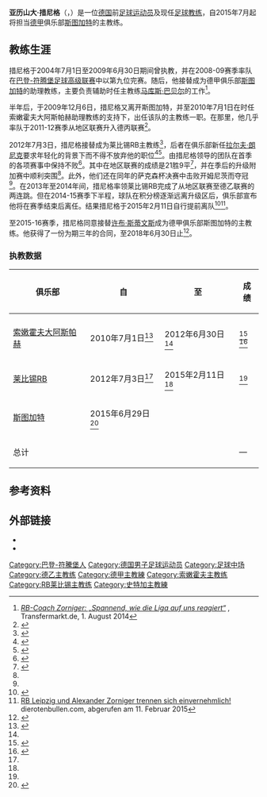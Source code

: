 {{noteTA
|G1=football|G2=uefa|G4=德甲
|1=zh-hans:马库斯·巴贝尔;zh-hk:馬克斯·巴布;zh-tw:馬庫斯·巴貝爾;
|2=zh-hans:许布·斯蒂文斯; zh-hk:侯比·史提芬斯; zh-tw:胡布·斯蒂文斯;
}}
{{Infobox football biography
| name           = 亚历山大·措尼格<br />Alexander Zorniger
| image          = Alex zorniger.jpg
| fullname = {{lang|de|Alexander Zorniger}}
| birth_date     = {{birth date and age|1967|10|8|df=y}} 
| birth_place    = {{BRD}}[[穆特兰根|穆特兰根]]
| currentclub = 
| position       = [[中场|中场]]
| height = {{height|m=1.82}}
| youthyears1    = 1973–
| youthclubs1    = TSV穆特兰根
| youthyears2    = 
| youthclubs2    = 施瓦本格明德
| years1         = 
| clubs1         = 施瓦本格明德
| years2         =  
| clubs2         = {{link-de|纳戈尔德体育锻炼俱乐部|VfL Nagold|纳戈尔德}}
| years3         = 1996–2000
| clubs3         = {{link-de|邦兰登体育俱乐部|SV Bonlanden|邦兰登}}
| caps3          = 0
| goals3         = 0
| managerclubs1  = {{link-de|诺曼尼亚格明德足球俱乐部|1. FC Normannia Gmünd|诺曼尼亚格明德}}
| manageryears1  = 2004–2009
| managerclubs2  = [[斯图加特足球俱乐部|斯图加特]]（助理教练）
| manageryears2  = 2009
| managerclubs3  = [[索嫩霍夫大阿斯帕赫|索嫩霍夫大阿斯帕赫]]
| manageryears3  = 2010–2012
| managerclubs4  = [[莱比锡RB|莱比锡RB]]
| manageryears4  = 2012–2015
| managerclubs5  = [[斯图加特足球俱乐部|斯图加特]]
| manageryears5 = 2015
| managerclubs6 = [[邦比足球會|邦比]]
| manageryears6 = 2016–2019
}}
'''亚历山大·措尼格'''（{{lang-de|'''Alexander Zorniger'''}}，{{bd|1967年|10月8日|catIdx=Zorniger, Alexander}}）是一位[[德国|德国]]前[[足球员|足球运动员]]及现任[[足球教练|足球教练]]，自2015年7月起将担当[[德甲|德甲]]俱乐部[[斯图加特足球俱乐部|斯图加特]]的主教练。

==教练生涯==
措尼格于2004年7月1日至2009年6月30日期间曾执教{{link-de|诺曼尼亚格明德足球俱乐部|1. FC Normannia Gmünd|诺曼尼亚格明德}}，并在2008-09赛季率队在[[巴登-符腾堡足球高级联赛|巴登-符腾堡足球高级联赛]]中以第九位完赛。随后，他接替{{link-de|洛塔尔·马特纳|Lothar Mattner}}成为德甲俱乐部[[斯图加特足球俱乐部|斯图加特]]的助理教练，主要负责辅助时任主教练[[马库斯·巴贝尔|马库斯·巴贝尔]]的工作<ref name="Transfermarkt">[http://www.transfermarkt.de/-bdquo-spannend-wie-die-liga-auf-uns-reagiert-ldquo-/view/news/167775 ''RB-Coach Zorniger: „Spannend, wie die Liga auf uns reagiert“''] {{Wayback|url=http://www.transfermarkt.de/-bdquo-spannend-wie-die-liga-auf-uns-reagiert-ldquo-/view/news/167775 |date=20150527001812 }}, Transfermarkt.de, 1. August 2014</ref>。

半年后，于2009年12月6日，措尼格又离开斯图加特，并至2010年7月1日在时任索嫩霍夫大阿斯帕赫助理教练{{link-de|吕迪格·雷姆|Rüdiger Rehm}}的支持下，出任该队的主教练一职。在那里，他几乎率队于2011-12赛季从地区联赛升入德丙联赛<ref>{{cite web|title=Alexander Zorniger|url=http://www.worldfootball.net/player_summary/alexander-zorniger/|publisher=World Football|accessdate=2014-01-23|archive-date=2014-02-03|archive-url=https://web.archive.org/web/20140203032330/http://www.worldfootball.net/player_summary/alexander-zorniger/|dead-url=no}}</ref>。

2012年7月3日，措尼格接替{{link-de|彼得·帕库尔特|Peter Pacult}}成为莱比锡RB主教练<ref name="Rangnick entlässt Pacult, Zorniger schon da">{{cite news|title=Rangnick entlässt Pacult, Zorniger schon da|url=http://www.kicker.de/news/fussball/regionalliga/startseite/571346/artikel_rangnick-entlaesst-pacult-zorniger-schon-da.html|accessdate=2014-01-23|newspaper=kicker|date=2012-07-03|archive-date=2014-05-12|archive-url=https://web.archive.org/web/20140512100057/http://www.kicker.de/news/fussball/regionalliga/startseite/571346/artikel_rangnick-entlaesst-pacult-zorniger-schon-da.html|dead-url=no}}</ref>，后者在俱乐部新任{{link-de|体育总监|Sportdirektor}}[[拉尔夫·朗尼克|拉尔夫·朗尼克]]要求年轻化的背景下而不得不放弃他的职位<ref>{{Cite web |url=http://www.lvz-online.de/gestaltete-specials/knipser/rb-leipzig/peter-pacult-entlassen--rb-leipzig-stellt-andreas-zorninger-als-neuen-cheftrainer-vor/r-rb-leipzig-a-144408.html |title=RB Leipzig entlässt Trainer Peter Pacult |accessdate=2015-06-03 |archive-date=2014-12-22 |archive-url=https://web.archive.org/web/20141222195302/http://www.lvz-online.de/gestaltete-specials/knipser/rb-leipzig/peter-pacult-entlassen--rb-leipzig-stellt-andreas-zorninger-als-neuen-cheftrainer-vor/r-rb-leipzig-a-144408.html |dead-url=no }}</ref><ref>{{Cite web |url=http://www.lvz-online.de/gestaltete-specials/knipser/rb-leipzig/der-osten-lechzt-nach-einem-aushaengeschild-rb-sportdirektor-rangnick-stellt-plaene-vor/r-rb-leipzig-a-143073.html |title=RB-Sportdirektor Rangnick stellt Pläne vor |accessdate=2015-06-03 |archive-date=2014-10-06 |archive-url=https://web.archive.org/web/20141006084009/http://www.lvz-online.de/gestaltete-specials/knipser/rb-leipzig/der-osten-lechzt-nach-einem-aushaengeschild-rb-sportdirektor-rangnick-stellt-plaene-vor/r-rb-leipzig-a-143073.html |dead-url=no }}</ref>。由措尼格领导的团队在首季的各项赛事中保持不败<ref name="RasenBallsport Leipzig - Termine12–13">{{cite web|title=RasenBallsport Leipzig|url=http://www.kicker.de/news/fussball/regionalliga/rlno/regionalliga-nordost-2012/2012-13/rasenballsport-leipzig-15778/vereinstermine.html|publisher=kicker|accessdate=2014-01-24|archive-date=2014-05-12|archive-url=https://web.archive.org/web/20140512100103/http://www.kicker.de/news/fussball/regionalliga/rlno/regionalliga-nordost-2012/2012-13/rasenballsport-leipzig-15778/vereinstermine.html|dead-url=no}}</ref>。其中在地区联赛的成绩是21胜9平<ref>{{cite web|title=Regionalliga Nordost - Spieltag / Tabelle|url=http://www.kicker.de/news/fussball/regionalliga/rlno/regionalliga-nordost-2012/2012-13/30/0/spieltag.html|publisher=kicker|accessdate=2014-01-23|archive-date=2019-02-19|archive-url=https://web.archive.org/web/20190219015801/http://www.kicker.de/news/fussball/regionalliga/rlno/regionalliga-nordost-2012/2012-13/30/0/spieltag.html|dead-url=no}}</ref>，并在季后的升级附加赛中顺利突围<ref name="RasenBallsport Leipzig - Termine12–13"/>。此外，他们还在同年的萨克森杯决赛中击败开姆尼茨而夺冠<ref name="RasenBallsport Leipzig - Termine12–13"/>。在2013年至2014年间，措尼格率领莱比锡RB完成了从地区联赛至德乙联赛的两连跳。但在2014-15赛季下半程，球队在积分榜逐渐远离升级区后，俱乐部宣布他将在赛季结束后离任。结果措尼格于2015年2月11日自行提前离队<ref name="Trainer Zorniger schmeißt bei RB Leipzig hin">{{cite news|title=Trainer Zorniger schmeißt bei RB Leipzig hin|url=http://www.welt.de/sport/fussball/2-bundesliga/article137335266/Trainer-Zorniger-schmeisst-bei-RB-Leipzig-hin.html|accessdate=2015-02-11|publisher=Die Welt|date=2015-02-11|archive-date=2015-05-21|archive-url=https://web.archive.org/web/20150521223419/http://www.welt.de/sport/fussball/2-bundesliga/article137335266/Trainer-Zorniger-schmeisst-bei-RB-Leipzig-hin.html|dead-url=no}}</ref><ref>[http://www.dierotenbullen.com/neuigkeiten/Saison_2014_15/Trennung-Alexander-Zorniger.html RB Leipzig und Alexander Zorniger trennen sich einvernehmlich!] {{Wayback|url=http://www.dierotenbullen.com/neuigkeiten/Saison_2014_15/Trennung-Alexander-Zorniger.html |date=20150520054549 }} dierotenbullen.com, abgerufen am 11. Februar 2015</ref>。

至2015-16赛季，措尼格同意接替[[许布·斯蒂文斯|许布·斯蒂文斯]]成为德甲俱乐部斯图加特的主教练。他获得了一份为期三年的合同，至2018年6月30日止<ref name="Alexander Zorniger neuer Trainer des VfB Stuttgart">{{cite news|title=Alexander Zorniger neuer Trainer des VfB Stuttgart|url=http://www.t-online.de/nachrichten/id_74130376/alexander-zorniger-neuer-trainer-des-vfb-stuttgart.html|accessdate=2015-05-25|publisher=T-Online|date=2015-05-25|deadurl=yes|archiveurl=https://web.archive.org/web/20150525142045/http://www.t-online.de/nachrichten/id_74130376/alexander-zorniger-neuer-trainer-des-vfb-stuttgart.html|archivedate=2015-05-25}}</ref>。

===执教数据===
{{updated|2015年5月25日}}

{| class="wikitable" style="text-align: center"
|-
!rowspan="2"| 俱乐部
!rowspan="2"| 自
!rowspan="2"| 至
!colspan="6"|成绩
|-
!{{Tooltip|场|执教场次}}
!{{Tooltip|胜|胜场}}
!{{Tooltip|平|平场}}
!{{Tooltip|负|负场}}
!{{Tooltip|胜%|胜率}}
!{{Tooltip|注|注释}}
|-
| [[索嫩霍夫大阿斯帕赫|索嫩霍夫大阿斯帕赫]]
| 2010年7月1日<ref name="SG Sonnenhof Großaspach » Trainerhistorie">{{cite web|title=SG Sonnenhof Großaspach » Trainerhistorie|url=http://www.worldfootball.net/teams/sg-sonnenhof-grossaspach/9/|publisher=World Football|accessdate=2014-01-23|archive-date=2014-02-03|archive-url=https://web.archive.org/web/20140203024448/http://www.worldfootball.net/teams/sg-sonnenhof-grossaspach/9/|dead-url=no}}</ref>
| 2012年6月30日<ref name="SG Sonnenhof Großaspach » Trainerhistorie"/>
{{WDL|64|29|15|20}}
| <ref>{{cite web|title=SG Sonnenhof Großaspach|url=http://www.kicker.de/news/fussball/regionalliga/rlligen/regionalliga-sued/2010-11/sg-sonnenhof-grossaspach-5836/vereinstermine.html|publisher=kicker|accessdate=2014-01-23|archive-date=2014-05-12|archive-url=https://web.archive.org/web/20140512100107/http://www.kicker.de/news/fussball/regionalliga/rlligen/regionalliga-sued/2010-11/sg-sonnenhof-grossaspach-5836/vereinstermine.html|dead-url=no}}</ref><br/><ref>{{cite web|title=SG Sonnenhof Großaspach|url=http://www.kicker.de/news/fussball/regionalliga/rlligen/regionalliga-sued/2011-12/sg-sonnenhof-grossaspach-5836/vereinstermine.html|publisher=kicker|accessdate=2014-01-23|archive-date=2014-05-12|archive-url=https://web.archive.org/web/20140512100111/http://www.kicker.de/news/fussball/regionalliga/rlligen/regionalliga-sued/2011-12/sg-sonnenhof-grossaspach-5836/vereinstermine.html|dead-url=no}}</ref>
|-
| [[莱比锡RB|莱比锡RB]]
| 2012年7月3日<ref name="Rangnick entlässt Pacult, Zorniger schon da"/>
| 2015年2月11日<ref name="Trainer Zorniger schmeißt bei RB Leipzig hin"/>
{{WDL|96|58|25|13}} <!-- Does not include 2012–13 and 2013–14 Saxony cups -->
| <ref name="RasenBallsport Leipzig - Termine12–13"/>

|-
| [[斯图加特足球俱乐部|斯图加特]]
| 2015年6月29日<ref name="Alexander Zorniger neuer Trainer des VfB Stuttgart">{{cite news|title=Alexander Zorniger neuer Trainer des VfB Stuttgart|url=http://www.t-online.de/nachrichten/id_74130376/alexander-zorniger-neuer-trainer-des-vfb-stuttgart.html|accessdate=2015-05-25|publisher=T-Online|date=2015-05-25|deadurl=yes|archiveurl=https://web.archive.org/web/20150525142045/http://www.t-online.de/nachrichten/id_74130376/alexander-zorniger-neuer-trainer-des-vfb-stuttgart.html|archivedate=2015-05-25}}</ref>
| 
{{WDL|0|0|0|0}}
| 
|-
! colspan="3"| 总计
{{WDLtot|160|87|40|33}}
!—
|}

==参考资料==
{{reflist|2}}

== 外部链接 ==
* {{Fussballdaten|zornigeralexander}}
* {{Wfb|alexander-zorniger}}

{{DEFAULTSORT:Zorniger, Alexander}}
[[Category:巴登-符騰堡人|Category:巴登-符騰堡人]]
[[Category:德国男子足球运动员|Category:德国男子足球运动员]]
[[Category:足球中场|Category:足球中场]]
[[Category:德乙主教练|Category:德乙主教练]]
[[Category:德甲主教練|Category:德甲主教練]]
[[Category:索嫩霍夫主教练|Category:索嫩霍夫主教练]]
[[Category:RB莱比锡主教练|Category:RB莱比锡主教练]]
[[Category:史特加主教練|Category:史特加主教練]]